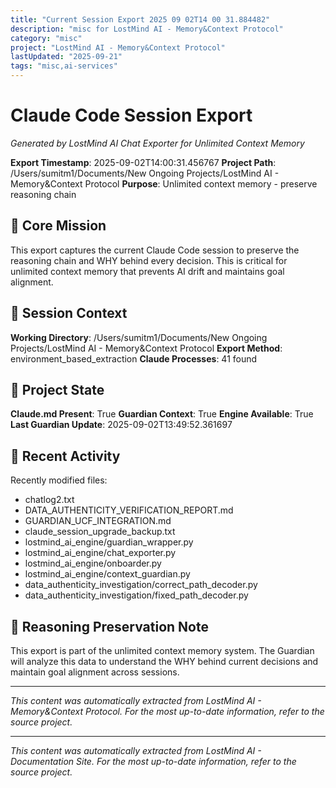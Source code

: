 ```yaml
---
title: "Current Session Export 2025 09 02T14 00 31.884482"
description: "misc for LostMind AI - Memory&Context Protocol"
category: "misc"
project: "LostMind AI - Memory&Context Protocol"
lastUpdated: "2025-09-21"
tags: "misc,ai-services"
---
```


# Claude Code Session Export

*Generated by LostMind AI Chat Exporter for Unlimited Context Memory*

**Export Timestamp**: 2025-09-02T14:00:31.456767
**Project Path**: /Users/sumitm1/Documents/New Ongoing Projects/LostMind AI - Memory&Context Protocol
**Purpose**: Unlimited context memory - preserve reasoning chain

## 🎯 Core Mission

This export captures the current Claude Code session to preserve the reasoning chain and WHY behind every decision. This is critical for unlimited context memory that prevents AI drift and maintains goal alignment.

## 💬 Session Context

**Working Directory**: /Users/sumitm1/Documents/New Ongoing Projects/LostMind AI - Memory&Context Protocol
**Export Method**: environment_based_extraction
**Claude Processes**: 41 found

## 📂 Project State

**Claude.md Present**: True
**Guardian Context**: True
**Engine Available**: True
**Last Guardian Update**: 2025-09-02T13:49:52.361697

## 🔄 Recent Activity

Recently modified files:
- chatlog2.txt
- DATA_AUTHENTICITY_VERIFICATION_REPORT.md
- GUARDIAN_UCF_INTEGRATION.md
- claude_session_upgrade_backup.txt
- lostmind_ai_engine/guardian_wrapper.py
- lostmind_ai_engine/chat_exporter.py
- lostmind_ai_engine/onboarder.py
- lostmind_ai_engine/context_guardian.py
- data_authenticity_investigation/correct_path_decoder.py
- data_authenticity_investigation/fixed_path_decoder.py

## 🧠 Reasoning Preservation Note

This export is part of the unlimited context memory system. The Guardian will analyze this data to understand the WHY behind current decisions and maintain goal alignment across sessions.


---
*This content was automatically extracted from LostMind AI - Memory&Context Protocol. For the most up-to-date information, refer to the source project.*


---
*This content was automatically extracted from LostMind AI - Documentation Site. For the most up-to-date information, refer to the source project.*
